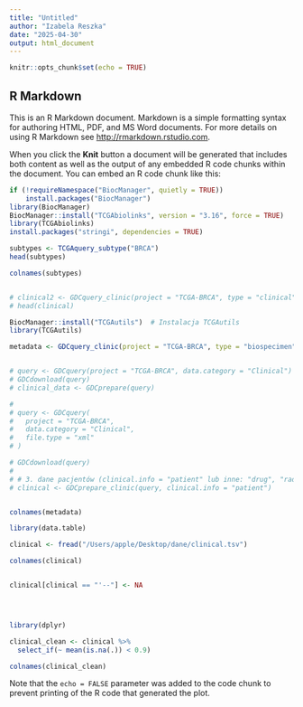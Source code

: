 ```yaml
---
title: "Untitled"
author: "Izabela Reszka"
date: "2025-04-30"
output: html_document
---
```


```r
knitr::opts_chunk$set(echo = TRUE)
```

## R Markdown

This is an R Markdown document. Markdown is a simple formatting syntax for authoring HTML, PDF, and MS Word documents. For more details on using R Markdown see <http://rmarkdown.rstudio.com>.

When you click the **Knit** button a document will be generated that includes both content as well as the output of any embedded R code chunks within the document. You can embed an R code chunk like this:

```r
if (!requireNamespace("BiocManager", quietly = TRUE))
    install.packages("BiocManager")
library(BiocManager)
BiocManager::install("TCGAbiolinks", version = "3.16", force = TRUE)
library(TCGAbiolinks)
install.packages("stringi", dependencies = TRUE)


```

```r
subtypes <- TCGAquery_subtype("BRCA")
head(subtypes)

colnames(subtypes)


# clinical2 <- GDCquery_clinic(project = "TCGA-BRCA", type = "clinical")
# head(clinical)

BiocManager::install("TCGAutils")  # Instalacja TCGAutils
library(TCGAutils) 

metadata <- GDCquery_clinic(project = "TCGA-BRCA", type = "biospecimen")


# query <- GDCquery(project = "TCGA-BRCA", data.category = "Clinical")
# GDCdownload(query)
# clinical_data <- GDCprepare(query)

```

```r


# 
# query <- GDCquery(
#   project = "TCGA-BRCA",
#   data.category = "Clinical",
#   file.type = "xml"
# )

# GDCdownload(query)
# 
# # 3. dane pacjentów (clinical.info = "patient" lub inne: "drug", "radiation", "follow_up")
# clinical <- GDCprepare_clinic(query, clinical.info = "patient")


colnames(metadata)

library(data.table)

clinical <- fread("/Users/apple/Desktop/dane/clinical.tsv")

colnames(clinical)


clinical[clinical == "'--"] <- NA




library(dplyr)

clinical_clean <- clinical %>% 
  select_if(~ mean(is.na(.)) < 0.9)

colnames(clinical_clean)


```

Note that the `echo = FALSE` parameter was added to the code chunk to prevent printing of the R code that generated the plot.
